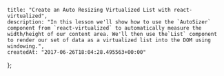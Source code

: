     title: "Create an Auto Resizing Virtualized List with react-virtualized",
    description: "In this lesson we'll show how to use the `AutoSizer` component from `react-virtualized` to automatically measure the width/height of our content area. We'll then use the`List` component to render our set of data as a virtualized list into the DOM using windowing.",
    createdAt: "2017-06-26T18:04:28.495563+00:00"
};


    
